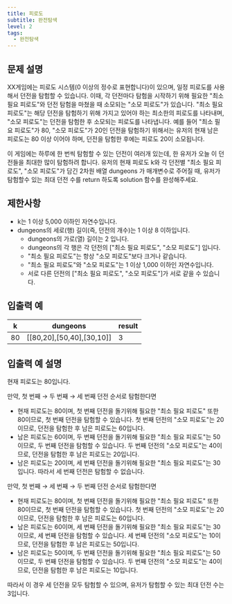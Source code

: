 ```yaml
---
title: 피로도
subtitle: 완전탐색
level: 2
tags:
  - 완전탐색
---
```


## 문제 설명

XX게임에는 피로도 시스템(0 이상의 정수로 표현합니다)이 있으며, 일정 피로도를 사용해서 던전을 탐험할 수 있습니다. 이때, 각 던전마다 탐험을 시작하기 위해 필요한 "최소 필요 피로도"와 던전 탐험을 마쳤을 때 소모되는 "소모 피로도"가 있습니다. "최소 필요 피로도"는 해당 던전을 탐험하기 위해 가지고 있어야 하는 최소한의 피로도를 나타내며, "소모 피로도"는 던전을 탐험한 후 소모되는 피로도를 나타냅니다. 예를 들어 "최소 필요 피로도"가 80, "소모 피로도"가 20인 던전을 탐험하기 위해서는 유저의 현재 남은 피로도는 80 이상 이어야 하며, 던전을 탐험한 후에는 피로도 20이 소모됩니다.

이 게임에는 하루에 한 번씩 탐험할 수 있는 던전이 여러개 있는데, 한 유저가 오늘 이 던전들을 최대한 많이 탐험하려 합니다. 유저의 현재 피로도 k와 각 던전별 "최소 필요 피로도", "소모 피로도"가 담긴 2차원 배열 dungeons 가 매개변수로 주어질 때, 유저가 탐험할수 있는 최대 던전 수를 return 하도록 solution 함수를 완성해주세요.

## 제한사항

- k는 1 이상 5,000 이하인 자연수입니다.
- dungeons의 세로(행) 길이(즉, 던전의 개수)는 1 이상 8 이하입니다.
  - dungeons의 가로(열) 길이는 2 입니다.
  - dungeons의 각 행은 각 던전의 \["최소 필요 피로도", "소모 피로도"\] 입니다.
  - "최소 필요 피로도"는 항상 "소모 피로도"보다 크거나 같습니다.
  - "최소 필요 피로도"와 "소모 피로도"는 1 이상 1,000 이하인 자연수입니다.
  - 서로 다른 던전의 \["최소 필요 피로도", "소모 피로도"\]가 서로 같을 수 있습니다.

## 입출력 예

| k   | dungeons                          | result |
| --- | --------------------------------- | ------ |
| 80  | \[\[80,20\],\[50,40\],\[30,10\]\] | 3      |

## 입출력 예 설명

현재 피로도는 80입니다.

만약, 첫 번째 → 두 번째 → 세 번째 던전 순서로 탐험한다면

- 현재 피로도는 80이며, 첫 번째 던전을 돌기위해 필요한 "최소 필요 피로도" 또한 80이므로, 첫 번째 던전을 탐험할 수 있습니다. 첫 번째 던전의 "소모 피로도"는 20이므로, 던전을 탐험한 후 남은 피로도는 60입니다.
- 남은 피로도는 60이며, 두 번째 던전을 돌기위해 필요한 "최소 필요 피로도"는 50이므로, 두 번째 던전을 탐험할 수 있습니다. 두 번째 던전의 "소모 피로도"는 40이므로, 던전을 탐험한 후 남은 피로도는 20입니다.
- 남은 피로도는 20이며, 세 번째 던전을 돌기위해 필요한 "최소 필요 피로도"는 30입니다. 따라서 세 번째 던전은 탐험할 수 없습니다.

만약, 첫 번째 → 세 번째 → 두 번째 던전 순서로 탐험한다면

- 현재 피로도는 80이며, 첫 번째 던전을 돌기위해 필요한 "최소 필요 피로도" 또한 80이므로, 첫 번째 던전을 탐험할 수 있습니다. 첫 번째 던전의 "소모 피로도"는 20이므로, 던전을 탐험한 후 남은 피로도는 60입니다.
- 남은 피로도는 60이며, 세 번째 던전을 돌기위해 필요한 "최소 필요 피로도"는 30이므로, 세 번째 던전을 탐험할 수 있습니다. 세 번째 던전의 "소모 피로도"는 10이므로, 던전을 탐험한 후 남은 피로도는 50입니다.
- 남은 피로도는 50이며, 두 번째 던전을 돌기위해 필요한 "최소 필요 피로도"는 50이므로, 두 번째 던전을 탐험할 수 있습니다. 두 번째 던전의 "소모 피로도"는 40이므로, 던전을 탐험한 후 남은 피로도는 10입니다.

따라서 이 경우 세 던전을 모두 탐험할 수 있으며, 유저가 탐험할 수 있는 최대 던전 수는 3입니다.
